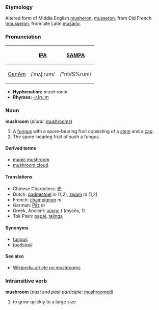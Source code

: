 ===Etymology===
Altered form of Middle English [[musheron]], [[musseron]], from Old French [[mousseron]], from late Latin [[musario]].

===Pronunciation===
{| border=1 cellpadding=5
! !! [[w:International Phonetic Alphabet|IPA]] !! [[w:SAMPA|SAMPA]]
|-
! [[GenAm]]
| /ˈmʌʃˌrum/ || /"mVS%rum/
|}

*'''Hyphenation:''' mush·room
*'''Rhymes:''' [[Rhymes:English:-ʌʃruːm|-ʌʃruːm]]

===Noun===
'''mushroom''' (''plural:'' [[mushrooms]])

# A [[fungus]] with a spore-bearing fruit consisting of a [[stem]] and a [[cap]].
# The spore-bearing fruit of such a fungus.

====Derived terms====
*[[magic mushroom]]
*[[mushroom cloud]]

====Translations====
*Chinese Characters: [[圥]]
*Dutch: [[paddestoel]] ''m'' (1,2), [[zwam]] ''m'' (1,2)
*French: [[champignon]] ''m''
*German: [[Pilz]] ''m''
*Greek, Ancient: [[μύκης]] ''f'' (mycēs, 1) 
*Tok Pisin: [[papai]], [[talinga]]

====Synonyms====
*[[fungus]]
*[[toadstool]]

====See also====
*[[w:Mushroom|Wikipedia article on mushrooms]]

===Intransitive verb===
'''mushroom''' (''past'' and ''past participle:'' [[mushroomed]])
# to grow quickly to a large size